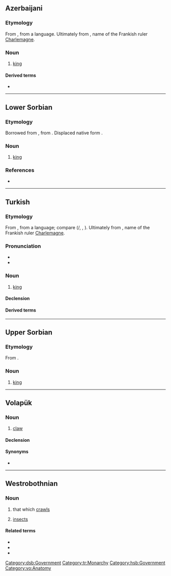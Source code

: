 {{also|Kral|král|Král|kráľ|Kráľ}}
==Azerbaijani==

===Etymology===
From {{bor|az|ota|قرال|tr=kral}}, from a {{der|az|zls}} language. Ultimately from {{der|az|goh|Karl}}, name of the Frankish ruler [[Charlemagne]].

===Noun===
{{head|az|noun}}

# [[king]] {{C|az|Heads of state}}

==== Derived terms ====
* {{l|az|krallıq}}

----

==Lower Sorbian==

===Etymology===
Borrowed from {{bor|dsb|cs|král}}, from {{der|dsb|sla-pro|*korľь}}. Displaced native form {{doublet|dsb|krol|notext=1}}.

===Noun===
{{head|dsb|noun|g=m}}

# [[king]]

===References===
* {{R:WOLD|dsb|10}}

[[Category:dsb:Government]]

----

==Turkish==

===Etymology===
From {{inh|tr|ota|قرال|tr=kral}}, from a {{der|tr|zls}} language; compare {{der|tr|sla-pro|*korľь||king}} ({{cog|sh|krȃlj}}/{{m|sh|кра̑љ}}, {{cog|bg|крал}}, {{cog|sl|králj}}). Ultimately from {{der|tr|goh|Karl}}, name of the Frankish ruler [[Charlemagne]].

===Pronunciation===
* {{IPA|tr|[kɯɾɑɫ]}}
* {{hyphenation|tr|kral}}

===Noun===
{{tr-noun|ı|lar}}

# [[king]] {{gloss|head of a country}}

====Declension====
{{tr-infl-noun-c|a|poss=1}}

====Derived terms====
{{der3|tr|kraliçe|krallık|kraliyet}}

[[Category:tr:Monarchy]]

----

==Upper Sorbian==

===Etymology===
From {{inh|hsb|sla-pro|*korľь}}.

===Noun===
{{head|hsb|noun|g=m}}

# [[king]]

[[Category:hsb:Government]]

----

==Volapük==

===Noun===
{{vo-noun}}

# [[claw]]

====Declension====
{{vo-decl-noun}}

====Synonyms====
* {{l|vo|kluv}}

[[Category:vo:Anatomy]]

----

==Westrobothnian==

===Noun===
{{head|gmq-bot|noun|g=n|definite|kralä}}

# {{lb|gmq-bot|collective}} that which [[crawls]]
# {{lb|gmq-bot|collective}} [[insects]]

====Related terms====
* {{l|gmq-bot|kraul}}
* {{l|gmq-bot|krääll}}
* {{l|gmq-bot|kräväl}}